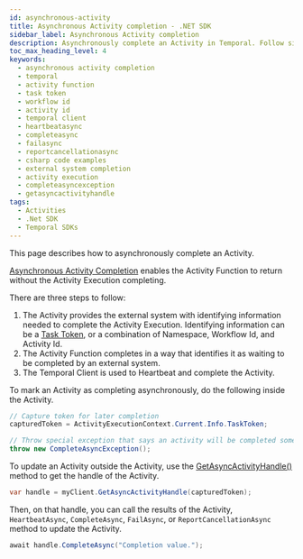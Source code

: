 ```yaml
---
id: asynchronous-activity
title: Asynchronous Activity completion - .NET SDK
sidebar_label: Asynchronous Activity completion
description: Asynchronously complete an Activity in Temporal. Follow simple steps to allow an Activity Function to return without the Activity Execution completing.
toc_max_heading_level: 4
keywords:
  - asynchronous activity completion
  - temporal
  - activity function
  - task token
  - workflow id
  - activity id
  - temporal client
  - heartbeatasync
  - completeasync
  - failasync
  - reportcancellationasync
  - csharp code examples
  - external system completion
  - activity execution
  - completeasyncexception
  - getasyncactivityhandle
tags:
  - Activities
  - .Net SDK
  - Temporal SDKs
---
```


This page describes how to asynchronously complete an Activity.

[Asynchronous Activity Completion](/activity-execution#asynchronous-activity-completion) enables the Activity Function to return without the Activity Execution completing.

There are three steps to follow:

1. The Activity provides the external system with identifying information needed to complete the Activity Execution.
   Identifying information can be a [Task Token](/activity-execution#task-token), or a combination of Namespace, Workflow Id, and Activity Id.
2. The Activity Function completes in a way that identifies it as waiting to be completed by an external system.
3. The Temporal Client is used to Heartbeat and complete the Activity.

To mark an Activity as completing asynchronously, do the following inside the Activity.

```csharp
// Capture token for later completion
capturedToken = ActivityExecutionContext.Current.Info.TaskToken;

// Throw special exception that says an activity will be completed somewhere else
throw new CompleteAsyncException();
```

To update an Activity outside the Activity, use the [GetAsyncActivityHandle()](https://dotnet.temporal.io/api/Temporalio.Client.ITemporalClient.html#Temporalio_Client_ITemporalClient_GetAsyncActivityHandle_System_Byte___) method to get the handle of the Activity.

```csharp
var handle = myClient.GetAsyncActivityHandle(capturedToken);
```

Then, on that handle, you can call the results of the Activity, `HeartbeatAsync`, `CompleteAsync`, `FailAsync`, or `ReportCancellationAsync` method to update the Activity.

```csharp
await handle.CompleteAsync("Completion value.");
```
